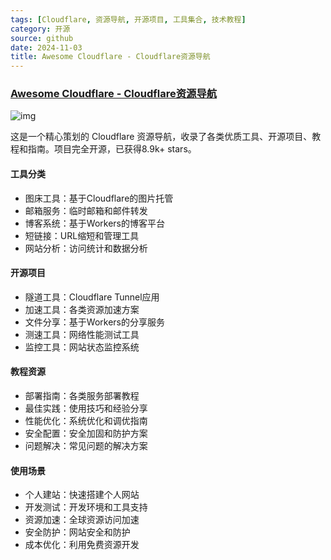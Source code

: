 ```yaml
---
tags: [Cloudflare, 资源导航, 开源项目, 工具集合, 技术教程]
category: 开源
source: github
date: 2024-11-03
title: Awesome Cloudflare - Cloudflare资源导航
---
```


### [Awesome Cloudflare - Cloudflare资源导航](https://github.com/zhuima/awesome-cloudflare)

![img](https://img.mengpeng.tech/i/2024/12/06/6752d0769f161.webp)

这是一个精心策划的 Cloudflare 资源导航，收录了各类优质工具、开源项目、教程和指南。项目完全开源，已获得8.9k+ stars。

#### 工具分类
- 图床工具：基于Cloudflare的图片托管
- 邮箱服务：临时邮箱和邮件转发
- 博客系统：基于Workers的博客平台
- 短链接：URL缩短和管理工具
- 网站分析：访问统计和数据分析

#### 开源项目
- 隧道工具：Cloudflare Tunnel应用
- 加速工具：各类资源加速方案
- 文件分享：基于Workers的分享服务
- 测速工具：网络性能测试工具
- 监控工具：网站状态监控系统

#### 教程资源
- 部署指南：各类服务部署教程
- 最佳实践：使用技巧和经验分享
- 性能优化：系统优化和调优指南
- 安全配置：安全加固和防护方案
- 问题解决：常见问题的解决方案

#### 使用场景
- 个人建站：快速搭建个人网站
- 开发测试：开发环境和工具支持
- 资源加速：全球资源访问加速
- 安全防护：网站安全和防护
- 成本优化：利用免费资源开发
